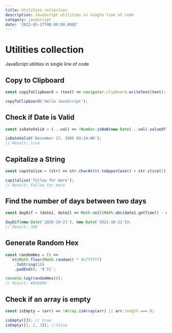 ```yaml
---
title: Utilities collection
description: JavaScript utilities in single line of code
category: javascript
date: '2022-05-17T00:00:00.000Z'
---
```


# Utilities collection
JavaScript utilities in single line of code

<Divider />

## Copy to Clipboard

```js
const copyToClipboard = (text) => navigator.clipboard.writeText(text);

copyToClipboard('Hello JavaScript');
```

## Check if Date is Valid

```js
const isDateValid = (...val) => !Number.isNaN(new Date(...val).valueOf());

isDateValid('December 17, 1995 03:24:00');
// Result: true
```

## Capitalize a String

```js
const capitalize = (str) => str.charAt(0).toUpperCase() + str.slice(1);

capitalize('follow for more');
// Result: Follow for more
```

## Find the number of days between two days

```js
const dayDif = (date1, date2) => Math.ceil(Math.abs(date1.getTime() - date2.getTime()) / 86400000);

dayDif(new Date('2020-10-21'), new Date('2021-10-22'));
// Result: 366
```

## Generate Random Hex


```js
const randomHex = () =>
  `#${Math.floor(Math.random() * 0xffffff)
    .toString(16)
    .padEnd(6, '0')}`;

console.log(randomHex());
// Result: #92b008
```

## Check if an array is empty

```js
const isEmpty = (arr) => !Array.isArray(arr) || arr.length === 0;

isEmpty([]); // true
isEmpty([1, 2, 3]); //false
```

<UpdatedAt dateTime="2022-05-17T00:00:00.000Z" />
